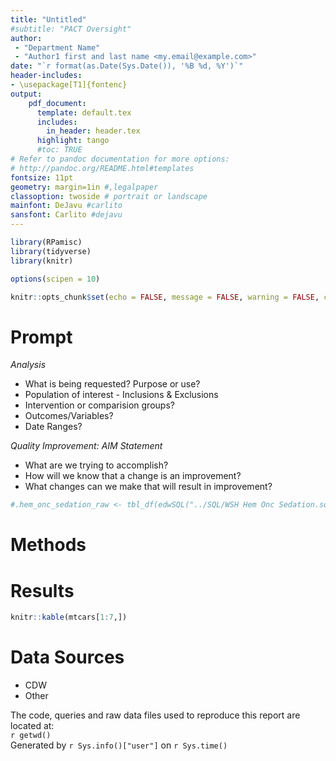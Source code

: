 ```yaml
---
title: "Untitled"
#subtitle: "PACT Oversight"
author: 
 - "Department Name"
 - "Author1 first and last name <my.email@example.com>"
date: "`r format(as.Date(Sys.Date()), '%B %d, %Y')`"
header-includes:
- \usepackage[T1]{fontenc}
output: 
    pdf_document:
      template: default.tex
      includes:
        in_header: header.tex
      highlight: tango
      #toc: TRUE
# Refer to pandoc documentation for more options:
# http://pandoc.org/README.html#templates
fontsize: 11pt
geometry: margin=1in #,legalpaper
classoption: twoside # portrait or landscape
mainfont: DeJavu #carlito
sansfont: Carlito #dejavu
---
```


```r
library(RPamisc)
library(tidyverse)
library(knitr)

options(scipen = 10)

knitr::opts_chunk$set(echo = FALSE, message = FALSE, warning = FALSE, comment = "")

```

# Prompt

_Analysis_  

 - What is being requested? Purpose or use? 
 - Population of interest - Inclusions & Exclusions 
 - Intervention or comparision groups?
 - Outcomes/Variables?
 - Date Ranges? 


_Quality Improvement: AIM Statement_  

 - What are we trying to accomplish?
 - How will we know that a change is an improvement?
 - What changes can we make that will result in improvement?


```r

#.hem_onc_sedation_raw <- tbl_df(edwSQL("../SQL/WSH Hem Onc Sedation.sql", resource="Trantor")$data)

```

# Methods



# Results

```r
knitr::kable(mtcars[1:7,])
```




\newpage  
# Data Sources 

- CDW
- Other

The code, queries and raw data files used to reproduce this report are located at:  
`r getwd()`  
Generated by `r Sys.info()["user"]` on `r Sys.time()`


